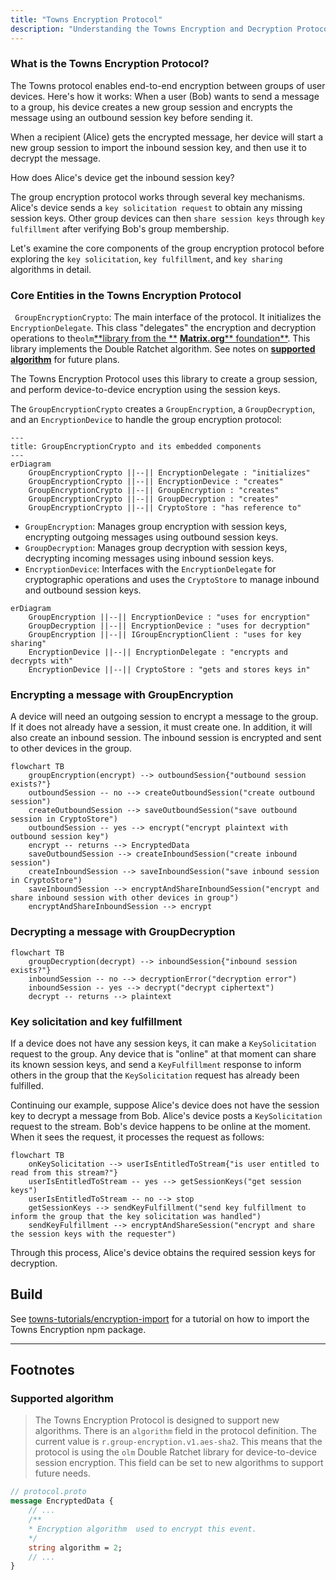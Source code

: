 ```yaml
---
title: "Towns Encryption Protocol"
description: "Understanding the Towns Encryption and Decryption Protocol"
---
```


### What is the Towns Encryption Protocol?

The Towns protocol enables end-to-end encryption between groups of user devices. Here's how it works: When a user (Bob) wants to send a message to a group, his device creates a new group session and encrypts the message using an outbound session key before sending it.

When a recipient (Alice) gets the encrypted message, her device will start a
new group session to import the inbound session key, and then use it to decrypt
the message.

How does Alice's device get the inbound session key?

The group encryption protocol works through several key mechanisms. Alice's device sends a `key solicitation request` to obtain any missing session keys. Other group devices can then `share session keys` through `key fulfillment` after verifying Bob's group membership.

Let's examine the core components of the group encryption protocol before exploring the `key solicitation`, `key fulfillment`, and `key sharing` algorithms in detail.

### Core Entities in the Towns Encryption Protocol

` GroupEncryptionCrypto`: The main interface of the protocol. It initializes the `EncryptionDelegate`. This class "delegates" the encryption and decryption operations to the` olm `[**library from the **](https://www.npmjs.com/package/@matrix-org/olm) [**Matrix.org**](http://Matrix.org)[** foundation**](https://www.npmjs.com/package/@matrix-org/olm). This library implements the Double Ratchet algorithm. See notes on [**supported algorithm**](https://docs.towns.com/build/towns-encryption#supported-algorithm) for future plans.

The Towns Encryption Protocol uses this library to create a group session, and
perform device-to-device encryption using the session keys.

The `GroupEncryptionCrypto` creates a `GroupEncryption`, a
`GroupDecryption`, and an `EncryptionDevice` to handle the group encryption
protocol:

```mermaid
---
title: GroupEncryptionCrypto and its embedded components
---
erDiagram
    GroupEncryptionCrypto ||--|| EncryptionDelegate : "initializes"
    GroupEncryptionCrypto ||--|| EncryptionDevice : "creates"
    GroupEncryptionCrypto ||--|| GroupEncryption : "creates"
    GroupEncryptionCrypto ||--|| GroupDecryption : "creates"
    GroupEncryptionCrypto ||--|| CryptoStore : "has reference to"
```

- `GroupEncryption`: Manages group encryption with session keys, encrypting outgoing messages using outbound session keys.
- `GroupDecryption`: Manages group decryption with session keys, decrypting incoming messages using inbound session keys.
- `EncryptionDevice`: Interfaces with the `EncryptionDelegate` for cryptographic operations and uses the `CryptoStore` to manage inbound and outbound session keys.

```mermaid
erDiagram
    GroupEncryption ||--|| EncryptionDevice : "uses for encryption"
    GroupDecryption ||--|| EncryptionDevice : "uses for decryption"
    GroupEncryption ||--|| IGroupEncryptionClient : "uses for key sharing"
    EncryptionDevice ||--|| EncryptionDelegate : "encrypts and decrypts with"
    EncryptionDevice ||--|| CryptoStore : "gets and stores keys in"
```

### Encrypting a message with GroupEncryption

A device will need an outgoing session to encrypt a message to the group. If
it does not already have a session, it must create one. In addition, it will
also create an inbound session. The inbound session is encrypted and sent to
other devices in the group.

```mermaid
flowchart TB
    groupEncryption(encrypt) --> outboundSession{"outbound session exists?"}
    outboundSession -- no --> createOutboundSession("create outbound session")
    createOutboundSession --> saveOutboundSession("save outbound session in CryptoStore")
    outboundSession -- yes --> encrypt("encrypt plaintext with outbound session key")
    encrypt -- returns --> EncryptedData
    saveOutboundSession --> createInboundSession("create inbound session")
    createInboundSession --> saveInboundSession("save inbound session in CryptoStore")
    saveInboundSession --> encryptAndShareInboundSession("encrypt and share inbound session with other devices in group")
    encryptAndShareInboundSession --> encrypt
```

### Decrypting a message with GroupDecryption

```mermaid
flowchart TB
    groupDecryption(decrypt) --> inboundSession{"inbound session exists?"}
    inboundSession -- no --> decryptionError("decryption error")
    inboundSession -- yes --> decrypt("decrypt ciphertext")
    decrypt -- returns --> plaintext
```

### Key solicitation and key fulfillment

If a device does not have any session keys, it can make a `KeySolicitation`
request to the group. Any device that is "online" at that moment can share its
known session keys, and send a `KeyFulfillment` response to inform others in the
group that the `KeySolicitation` request has already been fulfilled.

Continuing our example, suppose Alice's device does not have the session key
to decrypt a message from Bob. Alice's device posts a `KeySolicitation` request
to the stream. Bob's device happens to be online at the moment. When it sees the
request, it processes the request as follows:

```mermaid
flowchart TB
    onKeySolicitation --> userIsEntitledToStream{"is user entitled to read from this stream?"}
    userIsEntitledToStream -- yes --> getSessionKeys("get session keys")
    userIsEntitledToStream -- no --> stop
    getSessionKeys --> sendKeyFulfillment("send key fulfillment to inform the group that the key solicitation was handled")
    sendKeyFulfillment --> encryptAndShareSession("encrypt and share the session keys with the requester")
```

Through this process, Alice's device obtains the required session keys for decryption.

## Build

See [towns-tutorials/encryption-import](https://github.com/river-build/towns-tutorials/tree/main/encryption-import) for a tutorial on how to import the Towns Encryption
npm package.

---

## Footnotes

### Supported algorithm

> The Towns Encryption Protocol is designed to support new algorithms. There is
> an `algorithm` field in the protocol definition. The current value is
> `r.group-encryption.v1.aes-sha2`. This means that the protocol is using the
> `olm` Double Ratchet library for device-to-device session encryption.
> This field can be set to new algorithms to support future needs.

```protobuf
// protocol.proto
message EncryptedData {
    // ...
    /**
    * Encryption algorithm  used to encrypt this event.
    */
    string algorithm = 2;
    // ...
}
```